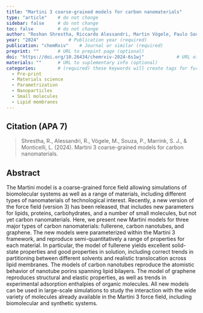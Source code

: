 ```yaml
---
title: "Martini 3 coarse-grained models for carbon nanomaterials"          # Paper title (required)
type: "article"    # do not change
sidebar: false     # do not change
toc: false         # do not change
author: "Roshan Shrestha, Riccardo Alessandri, Martin Vögele, Paulo Souza, Siewert-Jan Marrink, and Luca Monticelli"         # Paper authors (required)
year: "2024"           # Publication year (required)
publication: "chemRxiv"    # Journal or similar (required)
preprint: ""       # URL to prepint page (optional)  
doi: "https://doi.org/10.26434/chemrxiv-2024-6s1wj"            # URL of DOI (required)  
materials: ""      # URL to suplementary info (optional)
categories:        # (required) these keywords will create tags for further filtering. 
  - Pre-print
  - Materials science
  - Parametrization
  - Nanoparticles
  - Small molecules
  - Lipid membranes
---
```


<!-- 
The info below is just an example. 

Both fields are required and they have to be replaced with the respective info for each paper. 

Please notice the `> ` symbol before the citation, it gives it additional styling.  
-->

## Citation (APA 7)      

> Shrestha, R., Alessandri, R., Vögele, M., Souza, P., Marrink, S. J., & Monticelli, L. (2024). Martini 3 coarse-grained models for carbon nanomaterials.

## Abstract

The Martini model is a coarse-grained force field allowing simulations of biomolecular systems as well as a range of materials, including different types of nanomaterials of technological interest. Recently, a new version of the force field (version 3) has been released, that includes new parameters for lipids, proteins, carbohydrates, and a number of small molecules, but not yet carbon nanomaterials. Here, we present new Martini models for three major types of carbon nanomaterials: fullerene, carbon nanotubes, and graphene. The new models were parameterized within the Martini 3 framework, and reproduce semi-quantitatively a range of properties for each material. In particular, the model of fullerene yields excellent solid-state properties and good properties in solution, including correct trends in partitioning between different solvents and realistic translocation across lipid membranes. The models of carbon nanotubes reproduce the atomistic behavior of nanotube porins spanning lipid bilayers. The model of graphene reproduces structural and elastic properties, as well as trends in experimental adsorption enthalpies of organic molecules. All new models can be used in large-scale simulations to study the interaction with the wide variety of molecules already available in the Martini 3 force field, including biomolecular and synthetic systems.